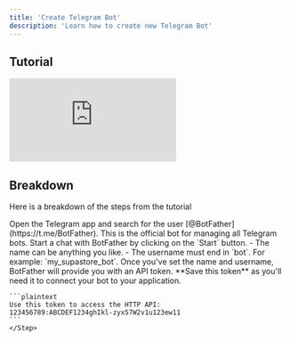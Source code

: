 ```yaml
---
title: 'Create Telegram Bot'
description: 'Learn how to create new Telegram Bot'
---
```


## Tutorial

<iframe
  src="https://www.loom.com/embed/f87c9de0c09341a48e81599f543f45fa?sid=97dddb38-2788-4a62-9dd2-8c4eafba1f14"
  frameborder="0"
  webkitallowfullscreen
  mozallowfullscreen
  llowfullscreen
  className={"w-full h-full"}
>
</iframe>

## Breakdown

Here is a breakdown of the steps from the tutorial

<Steps>
    <Step title="Go to @BotFather">
        Open the Telegram app and search for the user [@BotFather](https://t.me/BotFather). This is the official bot for managing all Telegram bots.
    </Step>
    <Step title="Press Start">
        Start a chat with BotFather by clicking on the `Start` button.
    </Step>
    <Step title="Enter /newbot command and press Enter">
    </Step>
    <Step title="Follow the instructions to set a name and username for your bot">
    - The name can be anything you like.
    - The username must end in `bot`. For example: `my_supastore_bot`.
    </Step>
    <Step title="Save Bot Token">
    Once you've set the name and username, BotFather will provide you with an API token. **Save this token** as you'll need it to connect your bot to your application.

    ```plaintext
    Use this token to access the HTTP API:
    123456789:ABCDEF1234ghIkl-zyx57W2v1u123ew11
    ```
    </Step>
</Steps>
